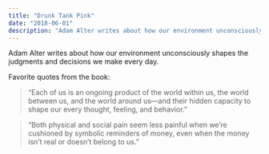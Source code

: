 ```yaml
---
title: "Drunk Tank Pink"
date: "2018-06-01"
description: "Adam Alter writes about how our environment unconsciously shapes the judgments and decisions we make every day."
---
```


Adam Alter writes about how our environment unconsciously shapes the judgments and decisions we make every day.

Favorite quotes from the book:

> “Each of us is an ongoing product of the world within us, the world between us, and the world around us—and their hidden capacity to shape our every thought, feeling, and behavior.”

> “Both physical and social pain seem less painful when we’re cushioned by symbolic reminders of money, even when the money isn’t real or doesn’t belong to us.”
